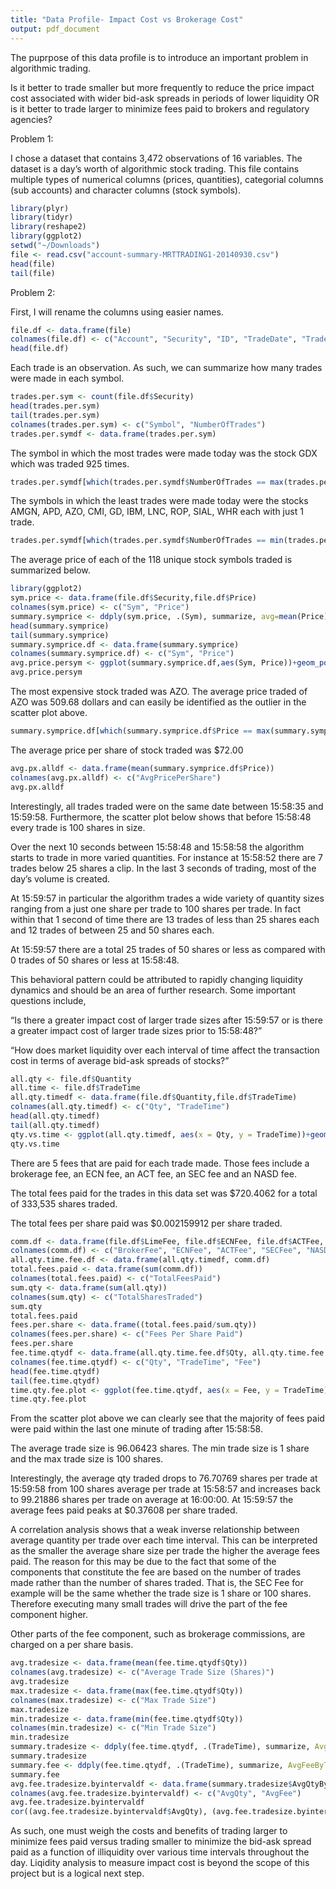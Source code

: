 ```yaml
---
title: "Data Profile- Impact Cost vs Brokerage Cost"
output: pdf_document
---
```


The puprpose of this data profile is to introduce an important problem in algorithmic trading.  

Is it better to trade smaller but more frequently to reduce the price impact cost associated with wider bid-ask spreads in periods of lower liquidity OR is it better to trade larger to minimize fees paid to brokers and regulatory agencies?


Problem 1: 

I chose a dataset that contains 3,472 observations of 16 variables.  The dataset is a day's worth of algorithmic stock trading.  This file contains multiple types of numerical columns (prices, quantities), categorial columns (sub accounts) and character columns (stock symbols).


```r
library(plyr)
library(tidyr)
library(reshape2)
library(ggplot2)
setwd("~/Downloads")
file <- read.csv("account-summary-MRTTRADING1-20140930.csv")
head(file)
tail(file)
```

Problem 2: 

First, I will rename the columns using easier names.  

```r
file.df <- data.frame(file)
colnames(file.df) <- c("Account", "Security", "ID", "TradeDate", "TradeTime", "Side", "Liquidity", "Route", "Quantity", "Price", "LimeFee", "ECNFee", "ACTFee", "SECFee", "NASDFee", "RoundedOrderComm")
head(file.df)
```

Each trade is an observation.  As such, we can summarize how many trades were made in each symbol. 

```r
trades.per.sym <- count(file.df$Security)
head(trades.per.sym)
tail(trades.per.sym)
colnames(trades.per.sym) <- c("Symbol", "NumberOfTrades")
trades.per.symdf <- data.frame(trades.per.sym)
```

The symbol in which the most trades were made today was the stock GDX which was traded 925 times.  

```r
trades.per.symdf[which(trades.per.symdf$NumberOfTrades == max(trades.per.symdf$NumberOfTrades)),]
```
The symbols in which the least trades were made today were the stocks AMGN, APD, AZO, CMI, GD, IBM, LNC, ROP, SIAL, WHR each with just 1 trade. 

```r
trades.per.symdf[which(trades.per.symdf$NumberOfTrades == min(trades.per.symdf$NumberOfTrades)),]
```

The average price of each of the 118 unique stock symbols traded is summarized below. 

```r
library(ggplot2)
sym.price <- data.frame(file.df$Security,file.df$Price)
colnames(sym.price) <- c("Sym", "Price")
summary.symprice <- ddply(sym.price, .(Sym), summarize, avg=mean(Price))
head(summary.symprice)
tail(summary.symprice)
summary.symprice.df <- data.frame(summary.symprice)
colnames(summary.symprice.df) <- c("Sym", "Price")
avg.price.persym <- ggplot(summary.symprice.df,aes(Sym, Price))+geom_point() + labs(title = "Average Price per Symbol", x = "Average Price", y = "Sym")
avg.price.persym
```

The most expensive stock traded was AZO.  The average price traded of AZO was 509.68 dollars and can easily be identified as the outlier in the scatter plot above.  

```r

summary.symprice.df[which(summary.symprice.df$Price == max(summary.symprice.df$Price)),]


```

The average price per share of stock traded was $72.00

```r
avg.px.alldf <- data.frame(mean(summary.symprice.df$Price))
colnames(avg.px.alldf) <- c("AvgPricePerShare")
avg.px.alldf

```

Interestingly, all trades traded were on the same date between 15:58:35 and 15:59:58.  Furthermore, the scatter plot below shows that before 15:58:48 every trade is 100 shares in size.  

Over the next 10 seconds between 15:58:48 and 15:58:58 the algorithm starts to trade in more varied quantities.  For instance at 15:58:52 there are 7 trades below 25 shares a clip.  In the last 3 seconds of trading, most of the day's volume is created.  

At 15:59:57 in particular the algorithm trades a wide variety of quantity sizes ranging from a just one share per trade to 100 shares per trade.  In fact within that 1 second of time there are 13 trades of less than 25 shares each and 12 trades of between 25 and 50 shares each.  

At 15:59:57 there are a total 25 trades of 50 shares or less as compared with 0 trades of 50 shares or less at 15:58:48.

This behavioral pattern could be attributed to rapidly changing liquidity dynamics and should be an area of further research.  Some important questions include, 

"Is there a greater impact cost of larger trade sizes after 15:59:57 or is there a greater impact cost of larger trade sizes prior to 15:58:48?"

"How does market liquidity over each interval of time affect the transaction cost in terms of average bid-ask spreads of stocks?"


```r
all.qty <- file.df$Quantity
all.time <- file.df$TradeTime
all.qty.timedf <- data.frame(file.df$Quantity,file.df$TradeTime)
colnames(all.qty.timedf) <- c("Qty", "TradeTime")
head(all.qty.timedf)
tail(all.qty.timedf)
qty.vs.time <- ggplot(all.qty.timedf, aes(x = Qty, y = TradeTime))+geom_point(aes(size = Qty))+scale_size_continuous(range = c(1,5))+labs(title = "QtyTraded Over Time", x = "Qty Traded (Shares)", y = "Trade Time")
qty.vs.time

```

There are 5 fees that are paid for each trade made.  Those fees include a brokerage fee, an ECN fee, an ACT fee, an SEC fee and an NASD fee. 

The total fees paid for the trades in this data set was $720.4062 for a total of 333,535 shares traded.

The total fees per share paid was $0.002159912 per share traded.  

```r
comm.df <- data.frame(file.df$LimeFee, file.df$ECNFee, file.df$ACTFee, file.df$SECFee, file.df$NASDFee)
colnames(comm.df) <- c("BrokerFee", "ECNFee", "ACTFee", "SECFee", "NASDFee")
all.qty.time.fee.df <- data.frame(all.qty.timedf, comm.df)
total.fees.paid <- data.frame(sum(comm.df))
colnames(total.fees.paid) <- c("TotalFeesPaid")
sum.qty <- data.frame(sum(all.qty))
colnames(sum.qty) <- c("TotalSharesTraded")
sum.qty
total.fees.paid
fees.per.share <- data.frame((total.fees.paid/sum.qty))
colnames(fees.per.share) <- c("Fees Per Share Paid")
fees.per.share
fee.time.qtydf <- data.frame(all.qty.time.fee.df$Qty, all.qty.time.fee.df$TradeTime,(all.qty.time.fee.df$BrokerFee+all.qty.time.fee.df$ECNFee+all.qty.time.fee.df$SECFee+all.qty.time.fee.df$NASDFee))
colnames(fee.time.qtydf) <- c("Qty", "TradeTime", "Fee")
head(fee.time.qtydf)
tail(fee.time.qtydf)
time.qty.fee.plot <- ggplot(fee.time.qtydf, aes(x = Fee, y = TradeTime))+geom_point(aes(size = Qty)) + scale_size_continuous(range = c(1,5))+labs(title = "Fees Paid Over Time as a Function of Qty Traded", x = "Fee", y = "Trade Time")
time.qty.fee.plot
```

From the scatter plot above we can clearly see that the majority of fees paid were paid within the last one minute of trading after 15:58:58.

The average trade size is 96.06423 shares.  The min trade size is 1 share and the max trade size is 100 shares.  

Interestingly, the average qty traded drops to 76.70769 shares per trade at 15:59:58 from 100 shares average per trade at 15:58:57 and increases back to 99.21886 shares per trade on average at 16:00:00.  At 15:59:57 the average fees paid peaks at $0.37608 per share traded.  

A correlation analysis shows that a weak inverse relationship between average quantity per trade over each time interval.  This can be interpreted as the smaller the average share size per trade the higher the average fees paid.  The reason for this may be due to the fact that some of the components that constitute the fee are based on the number of trades made rather than the number of shares traded.  That is, the SEC Fee for example will be the same whether the trade size is 1 share or 100 shares.  Therefore executing many small trades will drive the part of the fee component higher.  

Other parts of the fee component, such as brokerage commissions, are charged on a per share basis.  

```r

avg.tradesize <- data.frame(mean(fee.time.qtydf$Qty))
colnames(avg.tradesize) <- c("Average Trade Size (Shares)")
avg.tradesize
max.tradesize <- data.frame(max(fee.time.qtydf$Qty))
colnames(max.tradesize) <- c("Max Trade Size")
max.tradesize
min.tradesize <- data.frame(min(fee.time.qtydf$Qty))
colnames(min.tradesize) <- c("Min Trade Size")
min.tradesize
summary.tradesize <- ddply(fee.time.qtydf, .(TradeTime), summarize, AvgQtyByTimePeriod=mean(Qty))
summary.tradesize
summary.fee <- ddply(fee.time.qtydf, .(TradeTime), summarize, AvgFeeByTimePeriod = mean(Fee))
summary.fee
avg.fee.tradesize.byintervaldf <- data.frame(summary.tradesize$AvgQtyByTimePeriod, summary.fee$AvgFeeByTimePeriod)
colnames(avg.fee.tradesize.byintervaldf) <- c("AvgQty", "AvgFee")
avg.fee.tradesize.byintervaldf
cor((avg.fee.tradesize.byintervaldf$AvgQty), (avg.fee.tradesize.byintervaldf$AvgFee))
```


As such, one must weigh the costs and benefits of trading larger to minimize fees paid versus trading smaller to minimize the bid-ask spread paid as a function of illiquidity over various time intervals throughout the day. Liqidity analysis to measure impact cost is beyond the scope of this project but is a logical next step.
























